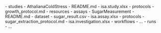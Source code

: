 
<FileTree>
- studies
  - AthalianaColdStress
      - README.md
      - isa.study.xlsx
      - protocols
        - growth_protocol.md
      - resources
- assays
  - SugarMeasurement
    - README.md
    - dataset
      - sugar_result.csv
    - isa.assay.xlsx
    - protocols
        - sugar_extraction_protocol.md
- isa.investigation.xlsx
- workflows
  - ...
- runs
  - ...
</FileTree>